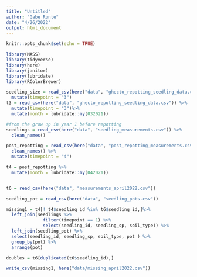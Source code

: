 ```yaml
---
title: "Untitled"
author: "Gabe Runte"
date: "4/26/2022"
output: html_document
---
```


```r
knitr::opts_chunk$set(echo = TRUE)

library(MASS)
library(tidyverse)
library(here)
library(janitor)
library(lubridate)
library(RColorBrewer)
```


```r
seedling_size = read_csv(here("data", "ghecto_repotting_seedling_data.csv")) %>% 
  mutate(timepoint = "3")
t3 = read_csv(here("data", "ghecto_repotting_seedling_data.csv")) %>% 
  mutate(timepoint = "3")%>% 
  mutate(month = lubridate::my(032021))

#from the grow up in year 1 before repotting
seedlings = read_csv(here("data", "seedling_measurements.csv")) %>%
  clean_names()

post_repotting = read_csv(here("data", "post_repotting_measurements.csv")) %>%
  clean_names() %>% 
  mutate(timepoint = "4")

t4 = post_repotting %>% 
  mutate(month = lubridate::my(042021))


t6 = read_csv(here("data", "measurements_april2022.csv"))

seedling_pot = read_csv(here("data", "seedling_pots.csv"))
```

```r

missing1 = t4[! t4$seedling_id %in% t6$seedling_id,]%>% 
  left_join(seedlings %>% 
              filter(timepoint == 1) %>% 
              select(seedling_id, seedling_sp, soil_type)) %>% 
  left_join(seedling_pot) %>% 
  select(seedling_id, seedling_sp, soil_type, pot ) %>% 
  group_by(pot) %>% 
  arrange(pot) 

doubles = t6[duplicated(t6$seedling_id),]

write_csv(missing1, here("data/missing_april2022.csv"))




```


